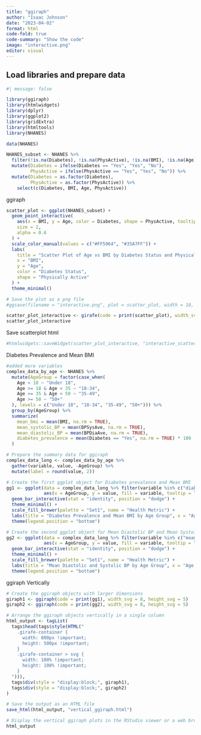 ```yaml
---
title: "ggiraph"
author: "Isaac Johnson"
date: "2023-04-02"
format: html
code-fold: true
code-summary: "Show the code"
image: "interactive.png"
editor: visual
---
```


## Load libraries and prepare data

```r
#| message: false

library(ggiraph)
library(htmlwidgets)
library(dplyr)
library(ggplot2)
library(gridExtra)
library(htmltools)
library(NHANES)

data(NHANES)

NHANES_subset <- NHANES %>%
  filter(!is.na(Diabetes), !is.na(PhysActive), !is.na(BMI), !is.na(Age)) %>%
  mutate(Diabetes = ifelse(Diabetes == "Yes", "Yes", "No"),
         PhysActive = ifelse(PhysActive == "Yes", "Yes", "No")) %>%
  mutate(Diabetes = as.factor(Diabetes),
         PhysActive = as.factor(PhysActive)) %>%
    select(c(Diabetes, BMI, Age, PhysActive))
```

ggiraph

```r
scatter_plot <- ggplot(NHANES_subset) +
  geom_point_interactive(
    aes(x = BMI, y = Age, color = Diabetes, shape = PhysActive, tooltip = paste("Diabetes:", Diabetes, "<br>Physically Active:", PhysActive, "<br>BMI:", round(BMI, 1), "<br>Age:", Age)),
    size = 2,
    alpha = 0.6
  ) +
  scale_color_manual(values = c("#FF5964", "#35A7FF")) +
  labs(
    title = "Scatter Plot of Age vs BMI by Diabetes Status and Physical Activity",
    x = "BMI",
    y = "Age",
    color = "Diabetes Status",
    shape = "Physically Active"
  ) +
  theme_minimal()

# Save the plot as a png file
#ggsave(filename = "interactive.png", plot = scatter_plot, width = 10, height = 6, dpi = 300)

scatter_plot_interactive <- girafe(code = print(scatter_plot), width_svg = 8, height_svg = 5)
scatter_plot_interactive

```

Save scatterplot html

```r
#htmlwidgets::saveWidget(scatter_plot_interactive, "interactive_scatter_plot.html")
```

Diabetes Prevalence and Mean BMI

```r
#added more variables
complex_data_by_age <- NHANES %>%
  mutate(AgeGroup = factor(case_when(
    Age < 18 ~ "Under 18",
    Age >= 18 & Age < 35 ~ "18-34",
    Age >= 35 & Age < 50 ~ "35-49",
    Age >= 50 ~ "50+"
  ), levels = c("Under 18", "18-34", "35-49", "50+"))) %>%
  group_by(AgeGroup) %>%
  summarize(
    mean_bmi = mean(BMI, na.rm = TRUE),
    mean_systolic_BP = mean(BPSysAve, na.rm = TRUE),
    mean_diastolic_BP = mean(BPDiaAve, na.rm = TRUE),
    diabetes_prevalence = mean(Diabetes == "Yes", na.rm = TRUE) * 100
  )

# Prepare the summary data for ggiraph
complex_data_long <- complex_data_by_age %>%
  gather(variable, value, -AgeGroup) %>%
  mutate(label = round(value, 2))

# Create the first ggplot object for Diabetes prevalence and Mean BMI
gg1 <- ggplot(data = complex_data_long %>% filter(variable %in% c("diabetes_prevalence", "mean_bmi")), 
              aes(x = AgeGroup, y = value, fill = variable, tooltip = label)) +
  geom_bar_interactive(stat = "identity", position = "dodge") +
  theme_minimal() +
  scale_fill_brewer(palette = "Set1", name = "Health Metric") +
  labs(title = "Diabetes Prevalence and Mean BMI by Age Group", x = "Age Group", y = "Value") +
  theme(legend.position = "bottom")

# Create the second ggplot object for Mean Diastolic BP and Mean Systolic BP
gg2 <- ggplot(data = complex_data_long %>% filter(variable %in% c("mean_diastolic_BP", "mean_systolic_BP")), 
              aes(x = AgeGroup, y = value, fill = variable, tooltip = label)) +
  geom_bar_interactive(stat = "identity", position = "dodge") +
  theme_minimal() +
  scale_fill_brewer(palette = "Set1", name = "Health Metric") +
  labs(title = "Mean Diastolic and Systolic BP by Age Group", x = "Age Group", y = "Value") +
  theme(legend.position = "bottom")
```

ggiraph Vertically

```r
# Create the ggiraph objects with larger dimensions
giraph1 <- ggiraph(code = print(gg1), width_svg = 8, height_svg = 5)
giraph2 <- ggiraph(code = print(gg2), width_svg = 8, height_svg = 5)

# Arrange the ggiraph objects vertically in a single column
html_output <- tagList(
  tags$head(tags$style(HTML("
    .girafe-container {
      width: 800px !important;
      height: 500px !important;
    }
    .girafe-container > svg {
      width: 100% !important;
      height: 100% !important;
    }
  "))),
  tags$div(style = "display:block;", giraph1),
  tags$div(style = "display:block;", giraph2)
)

# Save the output as an HTML file
save_html(html_output, "vertical_ggiraph.html")

# Display the vertical ggiraph plots in the RStudio viewer or a web browser
html_output

```
